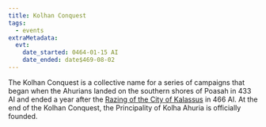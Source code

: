 ```yaml
---
title: Kolhan Conquest
tags:
  - events
extraMetadata:
  evt:
    date_started: 0464-01-15 AI
    date_ended: date$469-08-02
---
```


The Kolhan Conquest is a collective name for a series of campaigns that began
when the Ahurians landed on the southern shores of Poasah in 433 AI and ended a
year after the
[Razing of the City of Kalassus](./0466-07-02-razing-of-the-city-of-kalassus.mdx) in
466 AI. At the end of the Kolhan Conquest, the Principality of Kolha Ahuria is
officially founded.
